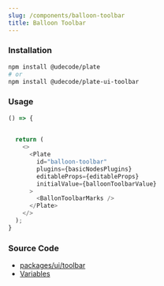 ```yaml
---
slug: /components/balloon-toolbar
title: Balloon Toolbar
---
```


### Installation

```bash npm2yarn
npm install @udecode/plate
# or
npm install @udecode/plate-ui-toolbar
```

### Usage


<BalloonToolbarSandpack />

```ts live
() => {
  

  return (
    <>
      <Plate
        id="balloon-toolbar"
        plugins={basicNodesPlugins}
        editableProps={editableProps}
        initialValue={balloonToolbarValue}
      >
        <BallonToolbarMarks />
      </Plate>
    </>
  );
}
```

### Source Code

- [packages/ui/toolbar](https://github.com/udecode/plate/tree/main/packages/ui/toolbar/src)
- [Variables](https://github.com/udecode/plate/blob/main/examples/docusaurus/src/live/live.tsx)
